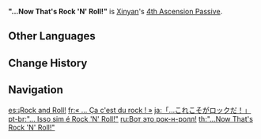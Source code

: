 {{Talent Infobox
|image         = Talent "...Now That's Rock 'N' Roll!".png
|character     = Xinyan
|type          = 4th Ascension Passive
|info          = Characters shielded by [[Sweeping Fervor]] deal 15% increased {{Color|Physical DMG}}.
|utility1      = Physical DMG Bonus
}}
'''"...Now That's Rock 'N' Roll!"''' is [[Xinyan]]'s [[4th Ascension Passive]].

==Other Languages==
{{Other Languages
|en      = "...Now That's Rock 'N' Roll!"
|zhs     = 「…这才是摇滚！」
|zhs_rm  = "...Zhè cái shì yáogǔn!"
|zht     = 「…這才是搖滾！」
|zht_rm  = "...Zhè cái shì yáogǔn!"
|zh_tl   = "...Now This Is Rock 'N' Roll!"
|ja      = 「…これこそがロックだ！」
|ja_rm   = "...Kore koso ga rokku da!"
|ja_tl   = "...Now This Is Rock 'N' Roll!"
|ko      = 「…이것이 로큰롤!」
|ko_rm   = "...Igeot-i rokeunrol!"
|ko_tl   = "...This Is Rock 'N' Roll!"
|es      = ¡Rock and Roll!
|es_tl   = Rock and Roll!
|fr      = «&nbsp;... Ça, c'est du rock !&nbsp;»
|fr_tl   = "...Now That's Rock 'N' Roll!"
|ru      = Вот это рок-н-ролл!
|ru_tl   = Now That Is Rock-n-Roll!
|th      = "...Now That's Rock 'N' Roll!"
|vi      = "...Đây mới là Rock and Roll!"
|vi_tl   = "...Now That's Rock and Roll!"
|de      = „Das nenn ich Rock ’n’ Roll!“
|de_tl   = "That Is What I Call Rock 'N' Roll!"
|id      = "...Now That's Rock 'N' Roll!"
|pt      = "...Isso sim é Rock 'n' Roll!"
|pt_tl   = "...Now That's Rock 'N' Roll!"
|tr      = "İşte Bu Rock 'N' Roll!"
|tr_tl   = "Now That's Rock 'N' Roll!"
|it      = "Questo sì che è rock 'n' roll!"
|it_tl   = "Now That's Rock 'N' Roll!"
}}

==Change History==
{{Change History|1.1}}
{{Clr}}

==Navigation==
{{Talent Navbox|Xinyan}}

[[es:¡Rock and Roll!]]
[[fr:« … Ça c'est du rock ! »]]
[[ja:「…これこそがロックだ！」]]
[[pt-br:"... Isso sim é Rock 'N' Roll!"]]
[[ru:Вот это рок-н-ролл!]]
[[th:"...Now That's Rock 'N' Roll!"]]